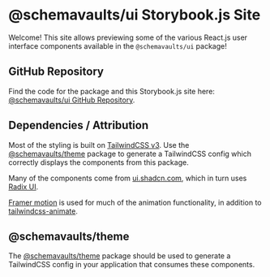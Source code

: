 
<Meta title="About" />

# @schemavaults/ui Storybook.js Site

Welcome! This site allows previewing some of the various React.js user interface components available in the `@schemavaults/ui` package!

## GitHub Repository

Find the code for the package and this Storybook.js site here: [@schemavaults/ui GitHub Repository](https://github.com/schemavaults/ui).

## Dependencies / Attribution

Most of the styling is built on [TailwindCSS v3](https://v3.tailwindcss.com/). Use the [@schemavaults/theme](https://github.com/schemavaults/theme) package to generate a TailwindCSS config which correctly displays the components from this package.

Many of the components come from [ui.shadcn.com](https://ui.shadcn.com), which in turn uses [Radix UI](https://www.radix-ui.com/).

[Framer motion](https://motion.dev/) is used for much of the animation functionality, in addition to [tailwindcss-animate](https://www.npmjs.com/package/tailwindcss-animate).

## @schemavaults/theme

The [@schemavaults/theme](https://github.com/schemavaults/theme) package should be used to generate a TailwindCSS config in your application that consumes these components.
